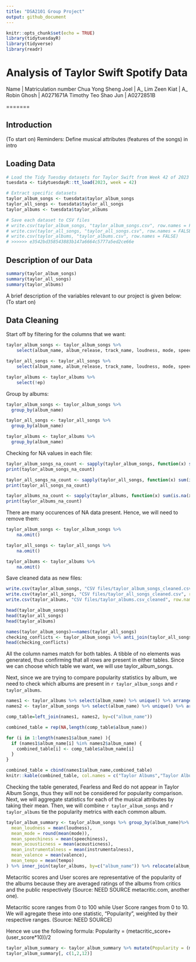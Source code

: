 ```yaml
---
title: "DSA2101 Group Project"
output: github_document
---
```


```r

knitr::opts_chunk$set(echo = TRUE)
library(tidytuesdayR)
library(tidyverse)
library(readr)
```

# Analysis of Taylor Swift Spotify Data

Name                 | Matriculation number
Chua Yong Sheng Joel | A_
Lim Zeen Kiat        | A_
Robin Ghosh          | A0271671A
Timothy Teo Shao Jun | A0272851B

=======

## Introduction

(To start on)
Reminders: Define musical attributes (features of the songs) in intro


## Loading Data
```r
# Load the Tidy Tuesday datasets for Taylor Swift from Week 42 of 2023
tuesdata <- tidytuesdayR::tt_load(2023, week = 42)

# Extract specific datasets
taylor_album_songs <- tuesdata$taylor_album_songs
taylor_all_songs <- tuesdata$taylor_all_songs
taylor_albums <- tuesdata$taylor_albums

# Save each dataset to CSV files
# write.csv(taylor_album_songs, "taylor_album_songs.csv", row.names = FALSE)
# write.csv(taylor_all_songs, "taylor_all_songs.csv", row.names = FALSE)
# write.csv(taylor_albums, "taylor_albums.csv", row.names = FALSE)
# >>>>>> e3542bd358543883b147a6664c5777a5ed2ce66e
```


## Description of our Data
```r
summary(taylor_album_songs)
summary(taylor_all_songs)
summary(taylor_albums)
```

A brief description of the variables relevant to our project is given below:
(To start on)


## Data Cleaning

Start off by filtering for the columns that we want:
```r
taylor_album_songs <- taylor_album_songs %>%
    select(album_name, album_release, track_name, loudness, mode, speechiness, acousticness, instrumentalness, valence, tempo, explicit)

taylor_all_songs <- taylor_all_songs %>%
    select(album_name, album_release, track_name, loudness, mode, speechiness, acousticness, instrumentalness, valence, tempo, explicit)

taylor_albums <- taylor_albums %>%
    select(!ep)
```

Group by albums:
```r
taylor_album_songs <- taylor_album_songs %>%
  group_by(album_name)

taylor_all_songs <- taylor_all_songs %>%
  group_by(album_name)

taylor_albums <- taylor_albums %>%
  group_by(album_name)
```

Checking for NA values in each file:
```r
taylor_album_songs_na_count <- sapply(taylor_album_songs, function(x) sum(is.na(x)))
print(taylor_album_songs_na_count)

taylor_all_songs_na_count <- sapply(taylor_all_songs, function(x) sum(is.na(x)))
print(taylor_all_songs_na_count)

taylor_albums_na_count <- sapply(taylor_albums, function(x) sum(is.na(x)))
print(taylor_albums_na_count)
```

There are many occurences of NA data present. Hence, we will need to remove them:
```r
taylor_album_songs <- taylor_album_songs %>%
    na.omit()

taylor_all_songs <- taylor_all_songs %>%
    na.omit()

taylor_albums <- taylor_albums %>%
    na.omit()
```

Save cleaned data as new files:
```r
write.csv(taylor_album_songs, "CSV files/taylor_album_songs_cleaned.csv", row.names = FALSE)
write.csv(taylor_all_songs, "CSV files/taylor_all_songs_cleaned.csv", row.names = FALSE)
write.csv(taylor_albums, "CSV files/taylor_albums.csv_cleaned", row.names = FALSE)
```


```r
head(taylor_album_songs)
head(taylor_all_songs)
head(taylor_albums)
```

```r
names(taylor_album_songs)==names(taylor_all_songs)
checking_conflicts <- taylor_album_songs %>% anti_join(taylor_all_songs, by=names(taylor_all_songs))
head(checking_conflicts)
```

All the column names match for both tables. A tibble of no elements was generated, thus confirming that all rows are present in either tables. Since we can choose which
table we want, we will use taylor_album_songs.

Next, since we are trying to compare popularity statistics by album, we need to check which albums are present in `r taylor_album_songs` and `r taylor_albums`.

```r
names1 <- taylor_albums %>% select(album_name) %>% unique() %>% arrange(album_name)
names2 <- taylor_album_songs %>% select(album_name) %>% unique() %>% arrange(album_name)

comp_table=left_join(names1, names2, by=c("album_name"))

combined_table = rep(NA,length(comp_table$album_name))

for (i in 1:length(names1$album_name) ){
  if (names1$album_name[i] %in% names2$album_name) {
    combined_table[i] <- comp_table$album_name[i]
  }
}

combined_table = cbind(names1$album_name,combined_table)
knitr::kable(combined_table, col.names = c("Taylor Albums","Taylor Album Songs"), caption="Comparison of album names between the tables")
```

Checking the table generated, Fearless and Red do not appear in Taylor Album Songs, thus they will not be considered for popularity comparison.
Next, we will aggregate statistics for each of the musical attributes by taking their mean. Then, we will combine `r taylor_album_songs` and `r taylor_albums` tie the popularity metrics with each common album.

```r
taylor_album_summary <- taylor_album_songs %>% group_by(album_name)%>% summarize(
  mean_loudness = mean(loudness),
  mean_mode = round(mean(mode)),
  mean_speechiness = mean(speechiness),
  mean_acousticness = mean(acousticness),
  mean_instrumentalness = mean(instrumentalness),
  mean_valence = mean(valence),
  mean_tempo = mean(tempo)
) %>% inner_join(taylor_albums, by=c("album_name")) %>% relocate(album_release, .after=album_name)
```

Metacritic scores and User scores are representative of the popularity of the albums because they are averaged ratings of the albums from
critics and the public respectively (Source: NEED SOURCE metacritic.com, another one). 

Metacritic score ranges from 0 to 100 while User Score ranges from 0 to 10. We will agregate these into one statistic, "Popularity", weighted by their
respective ranges. (Source: NEED SOURCE)

Hence we use the following formula: Popularity = (metacritic_score+(user_score*10))/2

```r
taylor_album_summary <- taylor_album_summary %>% mutate(Popularity = (metacritic_score+user_score*10)/2)
taylor_album_summary[, c(1,2,12)]
```
